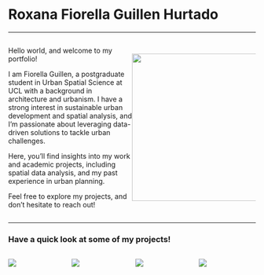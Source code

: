 # Roxana Fiorella Guillen Hurtado {.unnumbered}

------------------------------------------------------------------------

::::: {style="display: flex; justify-content: space-between; align-items: center;"}
::: {style="width: 52%; text-align: left;"}
Hello world, and welcome to my portfolio!

I am Fiorella Guillen, a postgraduate student in Urban Spatial Science at UCL with a background in architecture and urbanism. I have a strong interest in sustainable urban development and spatial analysis, and I'm passionate about leveraging data-driven solutions to tackle urban challenges.

Here, you'll find insights into my work and academic projects, including spatial data analysis, and my past experience in urban planning.

Feel free to explore my projects, and don’t hesitate to reach out!
:::

::: {style="width: 50%;text-align: right;"}
![](images/foto.png){width="300"}
:::
:::::

------------------------------------------------------------------------

### Have a quick look at some of my projects!

::::::: {style="display: flex; justify-content: space-between; gap: 10px;"}
::: {style="width: 23%;"}
[![](images/icon1.png)](projects.html#assessing-the-risks-cycling-accident-severity-in-london)
:::

::: {style="width: 23%;"}
[![](images/icon2.png)](projects.html#identification-of-associations-between-socio-economic-factors-and-dwelling-fires-in-london-in-2021)
:::

::: {style="width: 23%;"}
[![](images/icon4.png)](projects.html#new-york-city-evictions-an-spatial-and-socioeconomic-analysis)
:::

::: {style="width: 23%;"}
[![](images/icon3.png)](http://localhost:3738/projects.html#alternative-urban-model-for-bajo-belen-iquitos)
:::
:::::::
